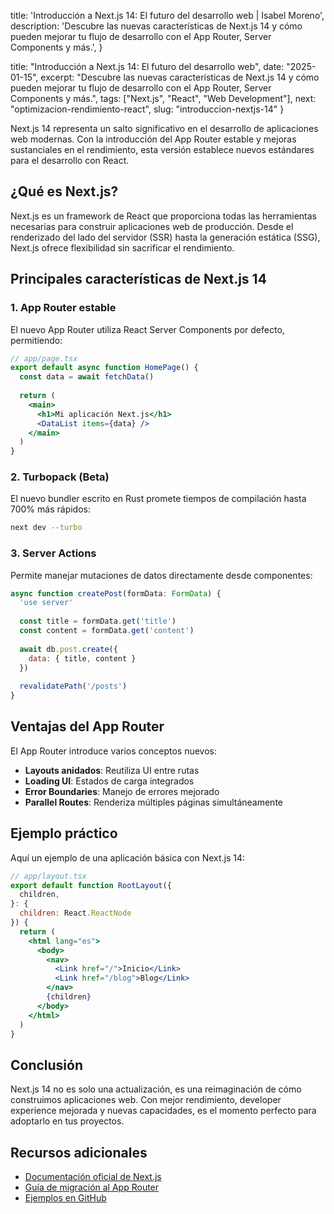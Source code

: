 
  title: 'Introducción a Next.js 14: El futuro del desarrollo web | Isabel Moreno',
  description: 'Descubre las nuevas características de Next.js 14 y cómo pueden mejorar tu flujo de desarrollo con el App Router, Server Components y más.',
}

  title: "Introducción a Next.js 14: El futuro del desarrollo web",
  date: "2025-01-15",
  excerpt: "Descubre las nuevas características de Next.js 14 y cómo pueden mejorar tu flujo de desarrollo con el App Router, Server Components y más.",
  tags: ["Next.js", "React", "Web Development"],
  next: "optimizacion-rendimiento-react",
  slug: "introduccion-nextjs-14"
}

<BlogPostLayout frontmatter={frontmatter}>

Next.js 14 representa un salto significativo en el desarrollo de aplicaciones web modernas. Con la introducción del App Router estable y mejoras sustanciales en el rendimiento, esta versión establece nuevos estándares para el desarrollo con React.

## ¿Qué es Next.js?

Next.js es un framework de React que proporciona todas las herramientas necesarias para construir aplicaciones web de producción. Desde el renderizado del lado del servidor (SSR) hasta la generación estática (SSG), Next.js ofrece flexibilidad sin sacrificar el rendimiento.

## Principales características de Next.js 14

### 1. App Router estable

El nuevo App Router utiliza React Server Components por defecto, permitiendo:

```jsx
// app/page.tsx
export default async function HomePage() {
  const data = await fetchData()
  
  return (
    <main>
      <h1>Mi aplicación Next.js</h1>
      <DataList items={data} />
    </main>
  )
}
```

### 2. Turbopack (Beta)

El nuevo bundler escrito en Rust promete tiempos de compilación hasta 700% más rápidos:

```bash
next dev --turbo
```

### 3. Server Actions

Permite manejar mutaciones de datos directamente desde componentes:

```jsx
async function createPost(formData: FormData) {
  'use server'
  
  const title = formData.get('title')
  const content = formData.get('content')
  
  await db.post.create({
    data: { title, content }
  })
  
  revalidatePath('/posts')
}
```

## Ventajas del App Router

El App Router introduce varios conceptos nuevos:

- **Layouts anidados**: Reutiliza UI entre rutas
- **Loading UI**: Estados de carga integrados
- **Error Boundaries**: Manejo de errores mejorado
- **Parallel Routes**: Renderiza múltiples páginas simultáneamente

## Ejemplo práctico

Aquí un ejemplo de una aplicación básica con Next.js 14:

```jsx
// app/layout.tsx
export default function RootLayout({
  children,
}: {
  children: React.ReactNode
}) {
  return (
    <html lang="es">
      <body>
        <nav>
          <Link href="/">Inicio</Link>
          <Link href="/blog">Blog</Link>
        </nav>
        {children}
      </body>
    </html>
  )
}
```

## Conclusión

Next.js 14 no es solo una actualización, es una reimaginación de cómo construimos aplicaciones web. Con mejor rendimiento, developer experience mejorada y nuevas capacidades, es el momento perfecto para adoptarlo en tus proyectos.

## Recursos adicionales

- [Documentación oficial de Next.js](https://nextjs.org/docs)
- [Guía de migración al App Router](https://nextjs.org/docs/app/building-your-application/upgrading/app-router-migration)
- [Ejemplos en GitHub](https://github.com/vercel/next.js/tree/canary/examples)

</BlogPostLayout>